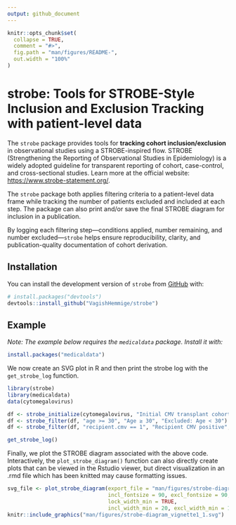```yaml
---
output: github_document
---
```



```r
knitr::opts_chunk$set(
  collapse = TRUE,
  comment = "#>",
  fig.path = "man/figures/README-",
  out.width = "100%"
)
```

# strobe: Tools for STROBE-Style Inclusion and Exclusion Tracking with patient-level data

<!-- badges: start -->
<!-- badges: end -->

The `strobe` package provides tools for **tracking cohort inclusion/exclusion** in observational studies using a STROBE-inspired flow. STROBE (Strengthening the Reporting of Observational Studies in Epidemiology) is a widely adopted guideline for transparent reporting of cohort, case-control, and cross-sectional studies. Learn more at the official website: <https://www.strobe-statement.org/>.

The `strobe` package both applies filtering criteria to a patient-level data frame while tracking the number of patients excluded and included at each step.  The package can also print and/or save the final STROBE diagram for inclusion in a publication.

By logging each filtering step—conditions applied, number remaining, and number excluded—`strobe` helps ensure reproducibility, clarity, and publication-quality documentation of cohort derivation.


## Installation

You can install the development version of `strobe` from [GitHub](https://github.com/VagishHemmige/strobe) with:

```r
# install.packages("devtools")
devtools::install_github("VagishHemmige/strobe")
```

## Example

_Note: The example below requires the `medicaldata` package. Install it with:_

```r
install.packages("medicaldata")
```


We now create an SVG plot in R and then print the strobe log with the `get_strobe_log` function.  
```r
library(strobe)
library(medicaldata)
data(cytomegalovirus)

df <- strobe_initialize(cytomegalovirus, "Initial CMV transplant cohort")
df <- strobe_filter(df, "age >= 30", "Age ≥ 30", "Excluded: Age < 30")
df <- strobe_filter(df, "recipient.cmv == 1", "Recipient CMV positive", "Excluded: CMV negative")

get_strobe_log()
```

Finally, we plot the STROBE diagram associated with the above code.  Interactively, the `plot_strobe_diagram()` function can also directly create plots that can be viewed in the Rstudio viewer, but direct visualization in an .rmd file which has been knitted may cause formatting issues.

```r
svg_file <- plot_strobe_diagram(export_file = "man/figures/strobe-diagram_vignette1_1.svg", 
                                incl_fontsize = 90, excl_fontsize = 90, 
                                lock_width_min = TRUE, 
                                incl_width_min = 20, excl_width_min = 15)
knitr::include_graphics("man/figures/strobe-diagram_vignette1_1.svg")
```

